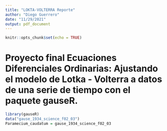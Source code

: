 ```yaml
---
title: "LOKTA-VOLTERRA Reporte"
author: "Diego Guerrero"
date: "11/29/2021"
output: pdf_document
---
```


```r
knitr::opts_chunk$set(echo = TRUE)
```

# Proyecto final Ecuaciones Diferenciales Ordinarias: Ajustando el modelo de Lotka - Volterra a datos de una serie de tiempo con el paquete gauseR. 

```r
library(gauseR)
data("gause_1934_science_f02_03")
Paramecium_caudatum = gause_1934_science_f02_03


```

